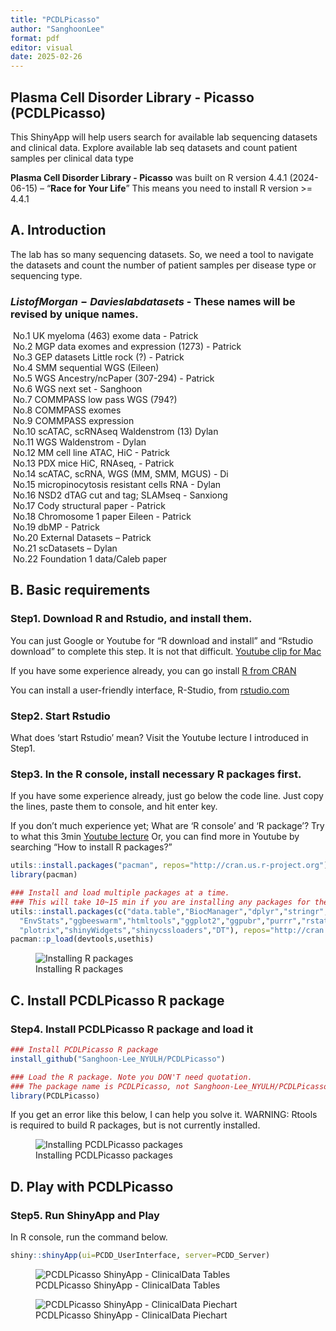 ```yaml
---
title: "PCDLPicasso"
author: "SanghoonLee"
format: pdf
editor: visual
date: 2025-02-26
---
```


## Plasma Cell Disorder Library - Picasso (PCDLPicasso)

This ShinyApp will help users search for available lab sequencing datasets and clinical data. Explore available lab seq datasets and count patient samples per clinical data type

**Plasma Cell Disorder Library - Picasso** was built on R version 4.4.1 (2024-06-15) -- "**Race for Your Life**" This means you need to install R version \>= 4.4.1

## A. Introduction

The lab has so many sequencing datasets. So, we need a tool to navigate the datasets and count the number of patient samples per disease type or sequencing type.

### $List of Morgan-Davies lab datasets$ - These names will be revised by unique names.

|  No.1 UK myeloma (463) exome data - Patrick
|  No.2 MGP data exomes and expression (1273) - Patrick
|  No.3 GEP datasets Little rock (?) - Patrick
|  No.4 SMM sequential WGS (Eileen)
|  No.5 WGS Ancestry/ncPaper (307-294) - Patrick
|  No.6 WGS next set - Sanghoon
|  No.7 COMMPASS low pass WGS (794?)
|  No.8 COMMPASS exomes
|  No.9 COMMPASS expression
|  No.10 scATAC, scRNAseq Waldenstrom (13) Dylan
|  No.11 WGS Waldenstrom - Dylan
|  No.12 MM cell line ATAC, HiC - Patrick
|  No.13 PDX mice HiC, RNAseq, - Patrick
|  No.14 scATAC, scRNA, WGS (MM, SMM, MGUS) - Di
|  No.15 micropinocytosis resistant cells RNA - Dylan
|  No.16 NSD2 dTAG cut and tag; SLAMseq - Sanxiong
|  No.17 Cody structural paper - Patrick
|  No.18 Chromosome 1 paper Eileen - Patrick
|  No.19 dbMP - Patrick
|  No.20 External Datasets – Patrick
|  No.21 scDatasets – Dylan
|  No.22 Foundation 1 data/Caleb paper

## B. Basic requirements

### Step1. Download R and Rstudio, and install them.

You can just Google or Youtube for "R download and install" and "Rstudio download" to complete this step. It is not that difficult. [Youtube clip for Mac](https://www.youtube.com/watch?v=I5WIMX4LK8M)

If you have some experience already, you can go install [R from CRAN](https://cran.r-project.org/)

You can install a user-friendly interface, R-Studio, from [rstudio.com](https://www.rstudio.com/products/rstudio/download/)

### Step2. Start Rstudio

What does 'start Rstudio' mean? Visit the Youtube lecture I introduced in Step1.

### Step3. In the R console, install necessary R packages first.

If you have some experience already, just go below the code line. Just copy the lines, paste them to console, and hit enter key.

If you don't much experience yet; What are 'R console' and 'R package'? Try to what this 3min [Youtube lecture](https://www.youtube.com/watch?v=BLpbGlYzUiQ) Or, you can find more in Youtube by searching "How to install R packages?"

```r
utils::install.packages("pacman", repos="http://cran.us.r-project.org")
library(pacman)

### Install and load multiple packages at a time.  
### This will take 10~15 min if you are installing any packages for the first time.
utils::install.packages(c("data.table","BiocManager","dplyr","stringr","tidyverse",
  "EnvStats","ggbeeswarm","htmltools","ggplot2","ggpubr","purrr","rstatix","shiny",
  "plotrix","shinyWidgets","shinycssloaders","DT"), repos="http://cran.us.r-project.org")
pacman::p_load(devtools,usethis)
```

![Installing R packages](Screenshot1_PackageInstall.png)

## C. Install PCDLPicasso R package

### Step4. Install PCDLPicasso R package and load it

```r
### Install PCDLPicasso R package
install_github("Sanghoon-Lee_NYULH/PCDLPicasso")

### Load the R package. Note you DON'T need quotation. 
### The package name is PCDLPicasso, not Sanghoon-Lee_NYULH/PCDLPicasso
library(PCDLPicasso)
```

If you get an error like this below, I can help you solve it.
WARNING: Rtools is required to build R packages, but is not currently installed.


![Installing PCDLPicasso packages](Screenshot2_InstallPCDLPicasso.png)

## D. Play with PCDLPicasso

### Step5. Run ShinyApp and Play

In R console, run the command below.

```r
shiny::shinyApp(ui=PCDD_UserInterface, server=PCDD_Server)
```

![PCDLPicasso ShinyApp - ClinicalData Tables](Screenshot3_PCDLPicassoTable.png)

![PCDLPicasso ShinyApp - ClinicalData Piechart](Screenshot4_PCDLPicassoPiechart.png)
